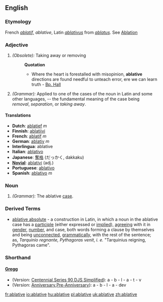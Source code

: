 ==English==
===Etymology===
French ''[[ablatif]]'', ''ablative'', Latin ''[[ablativus]]'' from ''[[ablatus]]''. See [[Ablation]]
===Adjective===
#''(Obsolete):'' Taking away or removing
#:'''Quotation'''
#:*Where the heart is forestalled with misopinion, '''ablative''' directions are found needful to unteach error, ere we can learn truth - [[Bp. Hall]]
#''(Grammar):'' Applied to one of the cases of the noun in Latin and some other languages, -- the fundamental meaning of the case being ''removal'', ''separation'', or ''taking away''.

====Translations====
*'''Dutch''': [[ablatief]] ''m''
*'''Finnish''': [[ablatiivi]]
*'''French''': [[ablatif]] ''m''
*'''German''': [[ablativ]] ''m''
*'''Interlingua''': ablative
*'''Italian''': [[ablativo]]
*'''Japanese''': [[奪格]] (だっかく, dakkaku)
*'''[[Novial]]''': [[ablativi]] (adj.)
*'''Portuguese''': [[ablativo]]
*'''Spanish''': [[ablativo]] ''m''

===Noun===
#''(Grammar):'' The ablative [[case]].
===Derived Terms===
*[[ablative absolute]] - a construction in Latin, in which a noun in the ablative case has a [[participle]] (either expressed or [[implied]]), [[agreeing]] with it in [[gender]], [[number]], and case, both words forming a clause by themselves and being [[unconnected]], [[grammatically]], with the rest of the sentence; as, ''Tarquinio regnante, Pythagoras venit'', ''i. e.'' "Tarquinius reigning, Pythagoras came".

===Shorthand===
====[http://en.wikipedia.org/wiki/Gregg_Shorthand Gregg]====
* (Version: [http://en.wikipedia.org/wiki/Gregg_Shorthand#Centennial_Gregg_Shorthand Centennial],[http://en.wikipedia.org/wiki/Gregg_Shorthand#Series_90_Gregg_Shorthand  Series 90],[http://en.wikipedia.org/wiki/Gregg_Shorthand#Diamond_Jubilee_Gregg_Shorthand  DJS],[http://en.wikipedia.org/wiki/Gregg_Shorthand#Simplified_Gregg_Shorthand Simplified]): a - b - l - a - t - v
* (Version: [http://en.wikipedia.org/wiki/Gregg_Shorthand#Anniversary_Gregg_Shorthand Anniversary],[http://en.wikipedia.org/wiki/Gregg_Shorthand#Pre-Anniversary_Gregg_Shorthand Pre-Anniversary]): a - b - l - a - dev

[[fr:ablative]]
[[io:ablative]]
[[hu:ablative]]
[[pl:ablative]]
[[uk:ablative]]
[[zh:ablative]]